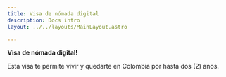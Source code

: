 ```yaml
---
title: Visa de nómada digital
description: Docs intro
layout: ../../layouts/MainLayout.astro

---
```


**Visa de nómada digital!**

Esta visa te permite vivir y quedarte en Colombia por hasta dos (2) anos.




